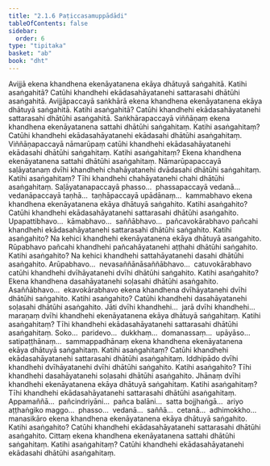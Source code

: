 ```yaml
---
title: "2.1.6 Paṭiccasamuppādādi"
tableOfContents: false
sidebar:
  order: 6
type: "tipitaka"
basket: "ab"
book: "dht"
---
```



<DynamicBreadcrumb />

<Division number="61" book="dht">

<Paragraph number="107" book="dht">
Avijjā ekena khandhena ekenāyatanena ekāya dhātuyā saṅgahitā. Katihi asaṅgahitā? Catūhi khandhehi ekādasahāyatanehi sattarasahi dhātūhi asaṅgahitā.
</Paragraph>

</Division>
<Division number="62" book="dht">

<Paragraph number="108" book="dht">
Avijjāpaccayā saṅkhārā ekena khandhena ekenāyatanena ekāya dhātuyā saṅgahitā. Katihi asaṅgahitā? Catūhi khandhehi ekādasahāyatanehi sattarasahi dhātūhi asaṅgahitā.
</Paragraph>

</Division>
<Division number="63" book="dht">

<Paragraph number="109" book="dht">
Saṅkhārapaccayā viññāṇaṃ ekena khandhena ekenāyatanena sattahi dhātūhi saṅgahitaṃ. Katihi asaṅgahitaṃ? Catūhi khandhehi ekādasahāyatanehi ekādasahi dhātūhi asaṅgahitaṃ.
</Paragraph>

</Division>
<Division number="64" book="dht">

<Paragraph number="110" book="dht">
Viññāṇapaccayā nāmarūpaṃ catūhi khandhehi ekādasahāyatanehi ekādasahi dhātūhi saṅgahitaṃ. Katihi asaṅgahitaṃ? Ekena khandhena ekenāyatanena sattahi dhātūhi asaṅgahitaṃ.
</Paragraph>

</Division>
<Division number="65" book="dht">

<Paragraph number="111" book="dht">
Nāmarūpapaccayā saḷāyatanaṃ dvīhi khandhehi chahāyatanehi dvādasahi dhātūhi saṅgahitaṃ. Katihi asaṅgahitaṃ? Tīhi khandhehi chahāyatanehi chahi dhātūhi asaṅgahitaṃ.
</Paragraph>

</Division>
<Division number="66" book="dht">

<Paragraph number="112" book="dht">
Saḷāyatanapaccayā phasso…  phassapaccayā vedanā…  vedanāpaccayā taṇhā…  taṇhāpaccayā upādānaṃ…  kammabhavo ekena khandhena ekenāyatanena ekāya dhātuyā saṅgahito. Katihi asaṅgahito? Catūhi khandhehi ekādasahāyatanehi sattarasahi dhātūhi asaṅgahito.
</Paragraph>

</Division>
<Division number="67" book="dht">

<Paragraph number="113" book="dht">
Upapattibhavo…  kāmabhavo…  saññābhavo…  pañcavokārabhavo pañcahi khandhehi ekādasahāyatanehi sattarasahi dhātūhi saṅgahito. Katihi asaṅgahito? Na kehici khandhehi ekenāyatanena ekāya dhātuyā asaṅgahito.
</Paragraph>

</Division>
<Division number="68" book="dht">

<Paragraph number="114" book="dht">
Rūpabhavo pañcahi khandhehi pañcahāyatanehi aṭṭhahi dhātūhi saṅgahito. Katihi asaṅgahito? Na kehici khandhehi sattahāyatanehi dasahi dhātūhi asaṅgahito.
</Paragraph>

</Division>
<Division number="69" book="dht">

<Paragraph number="115" book="dht">
Arūpabhavo…  nevasaññānāsaññābhavo…  catuvokārabhavo catūhi khandhehi dvīhāyatanehi dvīhi dhātūhi saṅgahito. Katihi asaṅgahito? Ekena khandhena dasahāyatanehi soḷasahi dhātūhi asaṅgahito.
</Paragraph>

</Division>
<Division number="70" book="dht">

<Paragraph number="116" book="dht">
Asaññābhavo…  ekavokārabhavo ekena khandhena dvīhāyatanehi dvīhi dhātūhi saṅgahito. Katihi asaṅgahito? Catūhi khandhehi dasahāyatanehi soḷasahi dhātūhi asaṅgahito.
</Paragraph>

</Division>
<Division number="71" book="dht">

<Paragraph number="117" book="dht">
Jāti dvīhi khandhehi…  jarā dvīhi khandhehi…  maraṇaṃ dvīhi khandhehi ekenāyatanena ekāya dhātuyā saṅgahitaṃ. Katihi asaṅgahitaṃ? Tīhi khandhehi ekādasahāyatanehi sattarasahi dhātūhi asaṅgahitaṃ.
</Paragraph>

</Division>
<Division number="72" book="dht">

<Paragraph number="118" book="dht">
Soko…  paridevo…  dukkhaṃ…  domanassaṃ…  upāyāso…  satipaṭṭhānaṃ…  sammappadhānaṃ ekena khandhena ekenāyatanena ekāya dhātuyā saṅgahitaṃ. Katihi asaṅgahitaṃ? Catūhi khandhehi ekādasahāyatanehi sattarasahi dhātūhi asaṅgahitaṃ.
</Paragraph>

</Division>
<Division number="73" book="dht">

<Paragraph number="119" book="dht">
Iddhipādo dvīhi khandhehi dvīhāyatanehi dvīhi dhātūhi saṅgahito. Katihi asaṅgahito? Tīhi khandhehi dasahāyatanehi soḷasahi dhātūhi asaṅgahito.
</Paragraph>

</Division>
<Division number="74" book="dht">

<Paragraph number="120" book="dht">
Jhānaṃ dvīhi khandhehi ekenāyatanena ekāya dhātuyā saṅgahitaṃ. Katihi asaṅgahitaṃ? Tīhi khandhehi ekādasahāyatanehi sattarasahi dhātūhi asaṅgahitaṃ.
</Paragraph>

</Division>
<Division number="75" book="dht">

<Paragraph number="121" book="dht">
Appamaññā…  pañcindriyāni…  pañca balāni…  satta bojjhaṅgā…  ariyo aṭṭhaṅgiko maggo…  phasso…  vedanā…  saññā…  cetanā…  adhimokkho…  manasikāro ekena khandhena ekenāyatanena ekāya dhātuyā saṅgahito. Katihi asaṅgahito? Catūhi khandhehi ekādasahāyatanehi sattarasahi dhātūhi asaṅgahito.
</Paragraph>

</Division>
<Division number="76" book="dht">

<Paragraph number="122" book="dht">
Cittaṃ ekena khandhena ekenāyatanena sattahi dhātūhi saṅgahitaṃ. Katihi asaṅgahitaṃ? Catūhi khandhehi ekādasahāyatanehi ekādasahi dhātūhi asaṅgahitaṃ.
</Paragraph>
</Division>